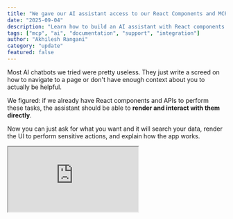 ```yaml
---
title: "We gave our AI assistant access to our React Components and MCP Server"
date: "2025-09-04"
description: "Learn how to build an AI assistant with React components and MCPs. Step-by-step guide to integrating interactive UI elements into AI chat experiences."
tags: ["mcp", "ai", "documentation", "support", "integration"]
author: "Akhilesh Rangani"
category: "update"
featured: false
---
```


<BlogPost title="We gave our AI assistant access to our React Components and MCP Server" author="Akhilesh Rangani" date="2025-09-04">

Most AI chatbots we tried were pretty useless. They just write a screed on how to navigate to a page or don't have enough context about you to actually be helpful.

We figured: if we already have React components and APIs to perform these tasks, the assistant should be able to **render and interact with them directly**.

Now you can just ask for what you want and it will search your data, render the UI to perform sensitive actions, and explain how the app works.

<div className="not-prose my-8">
  <div className="relative w-full" style={{ paddingBottom: "56.25%" }}>
    <iframe
      className="absolute top-0 left-0 w-full h-full rounded-lg border border-gray-200 shadow-lg"
      src="https://www.youtube.com/embed/w1TEs1VDb3M"
      title="YouTube video player"
      allow="autoplay; encrypted-media"
      allowFullScreen
    />
  </div>
</div>

## How It Works Under the Hood

At a high level,

1. **Wrapped our existing React components in schemas**. This gave tambo a contract for what props each component needed and what they did.

2. **Registered those components with tambo**. Now the assistant had a library of real UI it could choose from, instead of spitting out text instructions.

3. **Hooked in our APIs as tools**. To provide context to the assistant about this user's data so the AI can render the components with the correct data.

4. **Used MCP to include our documentation**. We wanted to include the knowledge from our existing documentation so the assistant can answer questions about our product. We used Inkeep's Doc MCP server for this.

5. **Add Chat Assistant**. We then pass the registry of information and the MCP server to the TamboProvider. This is where the magic happens.

That’s the mental model: schemas for shape, components for UI, tools/docs for context. Everything else is just configuration.

React Components -> Zod Schemas -> Tools/MCP Servers -> TamboProvider -> Chat Assistant

## How we did it

By the way our repo is [open source](https://github.com/tambo-ai/tambo-cloud), so you can see the code for yourself.

Let's walk through one example component we added to the assistant.

It takes 5 steps to add an AI assistant to your app with Interactive React Components, Client Side Tools, and MCP Server.

### 1. Create Zod Schemas for Your Components

Example: the [APIKeyList component](https://github.com/tambo-ai/tambo-cloud/blob/main/apps/web/components/dashboard-components/project-details/api-key-list.tsx#L26).

```typescript
export const APIKeyListProps = z.object({
  project: z
    .object({
      id: z.string(),
      name: z.string(),
    })
    .optional()
    .describe("The project to fetch API keys for."),
  isLoading: z
    .boolean()
    .optional()
    .describe("Whether the API keys are loading."),
  onEdited: z
    .function()
    .args()
    .returns(z.void())
    .optional()
    .describe(
      "Optional callback function triggered when API keys are successfully updated."
    ),
});
```

### 2. Register the component

Register the component you just defined the schema for.

Example: Registering the [APIKeyList component](https://github.com/tambo-ai/tambo-cloud/blob/main/apps/web/components/ui/tambo/chatwithtambo/config.ts#L62).

```typescript
export const tamboRegisteredComponents = [
  {
    name: "APIKeyList",
    description:
      "Manages project API keys with full CRUD operations - create, view, and delete API keys. Automatically generates a first key for new projects. Shows masked key values, last usage dates, and provides secure key generation with one-time display. Includes animated interactions and handles loading states. Use when users need to manage authentication keys for their project.",
    component: APIKeyList,
    propsSchema: APIKeyListProps,
  },
];
```

### 3. Register Your API Tools

This is where your backend actually hooks in. In our case, we wired in the [`generateApiKey` endpoint](https://github.com/tambo-ai/tambo-cloud/blob/main/apps/web/components/ui/tambo/chatwithtambo/tools.ts#L162). You'd do the same with your own API.

```typescript
export const generateProjectApiKeySchema = z
  .function()
  .args(
    z.string().describe("The project ID"),
    z.string().describe("The name of the API key")
  )
  .returns(
    z.object({
      apiKey: z.string(),
      id: z.string(),
      name: z.string(),
      partiallyHiddenKey: z.string().nullable(),
      lastUsedAt: z.date().nullable(),
      projectId: z.string(),
      hashedKey: z.string(),
      createdAt: z.date(),
      updatedAt: z.date(),
      createdByUserId: z.string(),
    })
  );

export function useTamboManagementTools() {
  const { registerTool } = useTambo();
  const apiClient = useTRPCClient();

  useEffect(() => {
    registerTool({
      name: "generateProjectApiKey",
      description: "Generate a new API key for the current project",
      tool: async (projectId: string, name: string) => {
        return await apiClient.generateApiKey.mutate({ projectId, name });
      },
      toolSchema: generateProjectApiKeySchema,
    });
  }, [registerTool, apiClient]);
}
```

### 4. Configure the TamboProvider

That’s it--you're done.  
_(Note: `useTamboManagementTools` uses `registerTool` internally, so you don’t need to pass it into the provider manually.)_

```typescript
export default async function RootLayout({ children }: { children: React.ReactNode }) {
  return (
    <TamboProvider
      apiKey={env.NEXT_PUBLIC_TAMBO_API_KEY!}
      components={tamboRegisteredComponents}
    >
      {children}
    </TamboProvider>
  );
}
```

### 5. Register the MCP Server

We also wanted the assistant to explain tambo itself. That’s where Inkeep’s MCP server came in. It adds doc context into the assistant so it can answer questions, drop in the right code snippet, or even render UI to set things up. To add one:

<div className="not-prose my-8">
  <div className="relative w-full" style={{ paddingBottom: "56.25%" }}>
    <iframe
      className="absolute top-0 left-0 w-full h-full rounded-lg border border-gray-200 shadow-lg"
      src="https://www.youtube.com/embed/7yfEy5R97gA"
      title="YouTube video player"
      allow="autoplay; encrypted-media"
      allowFullScreen
    />
  </div>
</div>

You can plug in your own MCP server to give the assistant context about your product. Our [MCP server](https://mcp.tambo.co/mcp) is also public if you're building with tambo and want doc-aware context.

## Why We Like This Approach

- **No Custom UI**: We didn’t need new components—just schemas around the old ones.
- **Better UX**: The assistant feels less like a chatbot and more like another layer of the UI.
- **Faster Adoption**: Users don't need to spend time learning our UI and can get things done.

## Try It Yourself

Click the little chat bubble in the corner of this site and start chatting with our assistant.

![Tambo AI assistant chat interface showing interactive React components rendered within the conversation](/blog/arrow-to-tambo.png)

## Wrapping up

We think AI should leverage the power of language and graphical user interfaces. With tambo and MCP, we ended up with an assistant that can both explain things with natural language and can perform actions and display rich information without leaving the chat. We think this is a powerful paradigm for building AI-powered applications.

Check out our [repository](https://github.com/tambo-ai/tambo) or join our [discord](https://tambo.co/discord). We're always around to help!

What do you think? Is this an improvement on traditional AI chatbots? We'd love to hear your thoughts!

</BlogPost>

